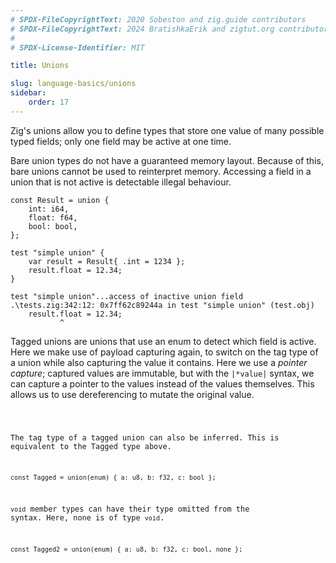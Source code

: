```yaml
---
# SPDX-FileCopyrightText: 2020 Sobeston and zig.guide contributors
# SPDX-FileCopyrightText: 2024 BratishkaErik and zigtut.org contributors
#
# SPDX-License-Identifier: MIT

title: Unions

slug: language-basics/unions
sidebar:
    order: 17
---
```




Zig's unions allow you to define types that store one value of many possible
typed fields; only one field may be active at one time.

Bare union types do not have a guaranteed memory layout. Because of this, bare
unions cannot be used to reinterpret memory. Accessing a field in a union that
is not active is detectable illegal behaviour.

```zig
const Result = union {
    int: i64,
    float: f64,
    bool: bool,
};

test "simple union" {
    var result = Result{ .int = 1234 };
    result.float = 12.34;
}
```

```
test "simple union"...access of inactive union field
.\tests.zig:342:12: 0x7ff62c89244a in test "simple union" (test.obj)
    result.float = 12.34;
           ^
```

Tagged unions are unions that use an enum to detect which field is active. Here
we make use of payload capturing again, to switch on the tag type of a union
while also capturing the value it contains. Here we use a _pointer capture_;
captured values are immutable, but with the `|*value|` syntax, we can capture a
pointer to the values instead of the values themselves. This allows us to use
dereferencing to mutate the original value.

<Code code={TaggedUnion} collapse="1-2" lang="zig"/>

The tag type of a tagged union can also be inferred. This is equivalent to the
Tagged type above.

```zig
const Tagged = union(enum) { a: u8, b: f32, c: bool };
```

`void` member types can have their type omitted from the syntax. Here, none is
of type `void`.

```zig
const Tagged2 = union(enum) { a: u8, b: f32, c: bool, none };
```
